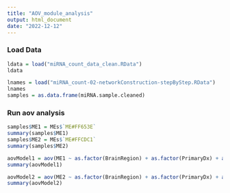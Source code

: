 ---
title: "AOV_module_analysis"
output: html_document
date: "2022-12-12"
---

### Load Data

``` {r, echo = TRUE}
ldata = load("miRNA_count_data_clean.RData")
ldata

lnames = load("miRNA_count-02-networkConstruction-stepByStep.RData")
lnames
samples = as.data.frame(miRNA.sample.cleaned)
```
### Run aov analysis
``` {r, echo = TRUE}
samples$ME1 = MEs$`ME#FF653E`
summary(samples$ME1)
samples$ME2 = MEs$`ME#FFCDC1`
summary(samples$ME2)

aovModel1 = aov(ME1 ~ as.factor(BrainRegion) + as.factor(PrimaryDx) + as.factor(Agegroup), data = samples)
summary(aovModel1)

aovModel2 = aov(ME2 ~ as.factor(BrainRegion) + as.factor(PrimaryDx) + as.factor(Agegroup), data = samples)
summary(aovModel2)
```

